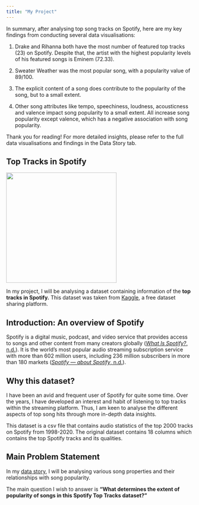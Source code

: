 ```yaml
---
title: "My Project"
---
```

In summary, after analysing top song tracks on Spotify, here are my key findings from conducting several data visualisations:

1.  Drake and Rihanna both have the most number of featured top tracks (23) on Spotify. Despite that, the artist with the highest popularity levels of his featured songs is Eminem (72.33).

2.  Sweater Weather was the most popular song, with a popularity value of 89/100.

3.  The explicit content of a song does contribute to the popularity of the song, but to a small extent.

4.  Other song attributes like tempo, speechiness, loudness, acousticness and valence impact song popularity to a small extent. All increase song popularity except valence, which has a negative association with song popularity.

<p style="color:red;">

Thank you for reading! For more detailed insights, please refer to the full data visualisations and findings in the Data Story tab.

</p>

## Top Tracks in Spotify

![](images/spotify-music.gif){width="297"}

In my project, I will be analysing a dataset containing information of the **top tracks in Spotify.** This dataset was taken from [Kaggle](https://www.kaggle.com/datasets/paradisejoy/top-hits-spotify-from-20002019), a free dataset sharing platform.

## Introduction: An overview of Spotify

Spotify is a digital music, podcast, and video service that provides access to songs and other content from many creators globally ([*What Is Spotify?*, n.d.](https://support.spotify.com/us/article/what-is-spotify/)). It is the world’s most popular audio streaming subscription service with more than 602 million users, including 236 million subscribers in more than 180 markets ([*Spotify — about Spotify*, n.d.](https://newsroom.spotify.com/company-info/#:~:text=We%20are%20the%20world%27s%20most,in%20more%20than%20180%20markets.)).

## Why this dataset?

I have been an avid and frequent user of Spotify for quite some time. Over the years, I have developed an interest and habit of listening to top tracks within the streaming platform. Thus, I am keen to analyse the different aspects of top song hits through more in-depth data insights.

This dataset is a csv file that contains audio statistics of the top 2000 tracks on Spotify from 1998-2020. The original dataset contains 18 columns which contains the top Spotify tracks and its qualities.

## Main Problem Statement

In my [data story](https://yschin03.github.io/datastory.html), I will be analysing various song properties and their relationships with song popularity.

The main question I wish to answer is **"What determines the extent of popularity of songs in this Spotify Top Tracks dataset?"**



